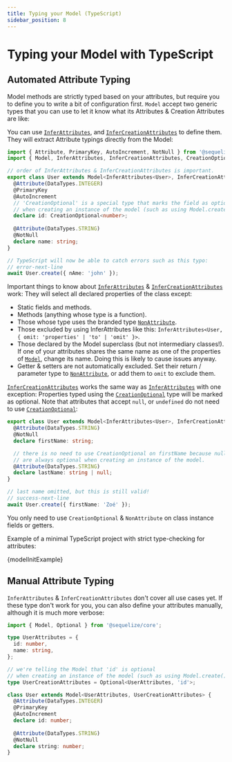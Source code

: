 ```yaml
---
title: Typing your Model (TypeScript)
sidebar_position: 8
---
```


# Typing your Model with TypeScript

## Automated Attribute Typing

Model methods are strictly typed based on your attributes, but require you to define you to write a bit of configuration first.
`Model` accept two generic types that you can use to let it know what its Attributes & Creation Attributes are like:

You can use [`InferAttributes`](pathname:///api/v7/index.html#InferAttributes), 
and [`InferCreationAttributes`](pathname:///api/v7/index.html#InferCreationAttributes) to define them. They will extract Attribute typings
directly from the Model:

```typescript
import { Attribute, PrimaryKey, AutoIncrement, NotNull } from '@sequelize/core/decorators-legacy';
import { Model, InferAttributes, InferCreationAttributes, CreationOptional } from '@sequelize/core';

// order of InferAttributes & InferCreationAttributes is important.
export class User extends Model<InferAttributes<User>, InferCreationAttributes<User>> {
  @Attribute(DataTypes.INTEGER)
  @PrimaryKey
  @AutoIncrement
  // 'CreationOptional' is a special type that marks the field as optional
  // when creating an instance of the model (such as using Model.create()).
  declare id: CreationOptional<number>;
  
  @Attribute(DataTypes.STRING)
  @NotNull
  declare name: string;
}

// TypeScript will now be able to catch errors such as this typo:
// error-next-line
await User.create({ nAme: 'john' });
```

Important things to know about [`InferAttributes`](pathname:///api/v7/index.html#InferAttributes) & [`InferCreationAttributes`](pathname:///api/v7/index.html#InferCreationAttributes) work: They will select all declared properties of the class except:

- Static fields and methods.
- Methods (anything whose type is a function).
- Those whose type uses the branded type [`NonAttribute`](pathname:///api/v7/index.html#NonAttribute).
- Those excluded by using InferAttributes like this: `InferAttributes<User, { omit: 'properties' | 'to' | 'omit' }>`.
- Those declared by the Model superclass (but not intermediary classes!).
  If one of your attributes shares the same name as one of the properties of [`Model`](pathname:///api/v7/classes/Model.html), change its name.
  Doing this is likely to cause issues anyway.
- Getter & setters are not automatically excluded. Set their return / parameter type to [`NonAttribute`](pathname:///api/v7/index.html#NonAttribute),
  or add them to `omit` to exclude them.

[`InferCreationAttributes`](pathname:///api/v7/index.html#InferCreationAttributes) works the same way as [`InferAttributes`](pathname:///api/v7/index.html#InferAttributes)
with one exception: Properties typed using the [`CreationOptional`](pathname:///api/v7/index.html#CreationOptional) type will be marked as optional.
Note that attributes that accept `null`, or `undefined` do not need to use [`CreationOptional`](pathname:///api/v7/index.html#CreationOptional):

```typescript
export class User extends Model<InferAttributes<User>, InferCreationAttributes<User>> {
  @Attribute(DataTypes.STRING)
  @NotNull
  declare firstName: string;

  // there is no need to use CreationOptional on firstName because nullable attributes
  // are always optional when creating an instance of the model.
  @Attribute(DataTypes.STRING)
  declare lastName: string | null;
}

// last name omitted, but this is still valid!
// success-next-line
await User.create({ firstName: 'Zoé' });
```

You only need to use `CreationOptional` & `NonAttribute` on class instance fields or getters.

Example of a minimal TypeScript project with strict type-checking for attributes:


<CodeBlock className="language-typescript">
  {modelInitExample}
</CodeBlock>


## Manual Attribute Typing

`InferAttributes` & `InferCreationAttributes` don't cover all use cases yet. If these type don't work for you, you can also define your attributes manually,
although it is much more verbose:

```typescript
import { Model, Optional } from '@sequelize/core';

type UserAttributes = {
  id: number,
  name: string,
};

// we're telling the Model that 'id' is optional
// when creating an instance of the model (such as using Model.create()).
type UserCreationAttributes = Optional<UserAttributes, 'id'>;

class User extends Model<UserAttributes, UserCreationAttributes> {
  @Attribute(DataTypes.INTEGER)
  @PrimaryKey
  @AutoIncrement
  declare id: number;
  
  @Attribute(DataTypes.STRING)
  @NotNull
  declare string: number;
}
```
